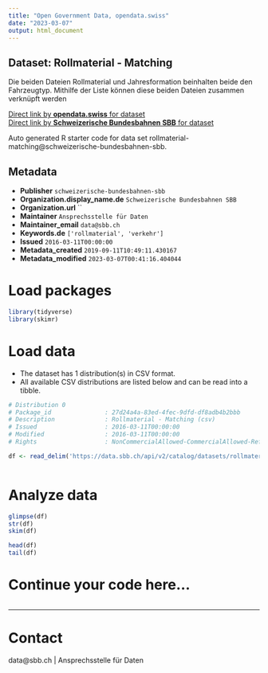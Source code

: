 ```yaml
---
title: "Open Government Data, opendata.swiss"
date: "2023-03-07"
output: html_document
---
```


## Dataset: Rollmaterial - Matching

Die beiden Dateien Rollmaterial und Jahresformation beinhalten beide den Fahrzeugtyp. Mithilfe der Liste können diese beiden Dateien zusammen verknüpft werden

[Direct link by **opendata.swiss** for dataset](https://opendata.swiss/de/dataset/rollmaterial-matching1)<br>
[Direct link by **Schweizerische Bundesbahnen SBB** for dataset](https://data.sbb.ch/explore/dataset/rollmaterial-matching/)

Auto generated R starter code for data set rollmaterial-matching@schweizerische-bundesbahnen-sbb.

## Metadata

- **Publisher** `schweizerische-bundesbahnen-sbb`
- **Organization.display_name.de** `Schweizerische Bundesbahnen SBB`
- **Organization.url** ``
- **Maintainer** `Ansprechsstelle für Daten`
- **Maintainer_email** `data@sbb.ch`
- **Keywords.de** `['rollmaterial', 'verkehr']`
- **Issued** `2016-03-11T00:00:00`
- **Metadata_created** `2019-09-11T10:49:11.430167`
- **Metadata_modified** `2023-03-07T00:41:16.404044`


# Load packages

```r

library(tidyverse)
library(skimr)

```

# Load data

-   The dataset has 1 distribution(s) in CSV format.
-   All available CSV distributions are listed below and can be read into a tibble.

```r

# Distribution 0
# Package_id               : 27d24a4a-83ed-4fec-9dfd-df8adb4b2bbb
# Description              : Rollmaterial - Matching (csv)
# Issued                   : 2016-03-11T00:00:00
# Modified                 : 2016-03-11T00:00:00
# Rights                   : NonCommercialAllowed-CommercialAllowed-ReferenceRequired

df <- read_delim('https://data.sbb.ch/api/v2/catalog/datasets/rollmaterial-matching/exports/csv')



```

# Analyze data

```r

glimpse(df)
str(df)
skim(df)

head(df)
tail(df)

```

# Continue your code here...

```r

```

------------------------------------------------------------------------

# Contact

data@sbb.ch | Ansprechsstelle für Daten
